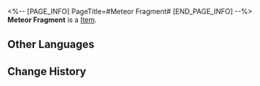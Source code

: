<%-- [PAGE_INFO]
PageTitle=#Meteor Fragment#
[END_PAGE_INFO] --%>
{{Item Infobox
|title       = Meteor Fragment
|id          = 140211
|image       = Item Meteor Fragment.png
|type        = 
|invCategory = Missions
|rarity      = 3
|effect      = 
|description = A meteor fragment that bore witness to Belobog's 700 years of decline. It should be returned to the History and Culture Museum.
}}
'''Meteor Fragment''' is a [[Item]].

==Other Languages==
{{Other Languages
|en   = Meteor Fragment
|zhs  = 流星碎片
|zht  = 流星碎片
|ja   = 流星の欠片
|ko   = 유성 조각
|es   = Fragmento de meteorito
|fr   = Fragment de météorite
|ru   = Осколок метеорита
|th   = ชิ้นส่วนดาวตก
|vi   = Mảnh Sao Băng
|de   = Fragment eines Meteoriten
|id   = Potongan Meteor
|pt   = Fragmento de Meteoro
}}

==Change History==
{{Change History|2.0}}